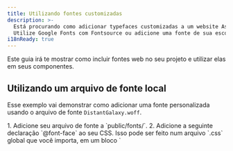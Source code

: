 ```yaml
---
title: Utilizando fontes customizadas
description: >-
  Está procurando como adicionar typefaces customizadas a um website Astro?
  Utilize Google Fonts com Fontsource ou adicione uma fonte de sua escolha.
i18nReady: true
---
```


Este guia irá te mostrar como incluir fontes web no seu projeto e utilizar elas em seus componentes.

## Utilizando um arquivo de fonte local

Esse exemplo vai demonstrar como adicionar uma fonte personalizada usando o arquivo de fonte `DistantGalaxy.woff`.

<Steps>
1. Adicione seu arquivo de fonte a `public/fonts/`.
2. Adicione a seguinte declaração `@font-face` ao seu CSS. Isso pode ser feito num arquivo `.css` global que você importa, em um bloco `<style is:global>` ou em um bloco `<style>` em um layout ou componente específico no qual você deseja usar essa fonte.

    ```css
    /* Registre sua família de fontes customizada e informe ao navegador onde encontrá-la. */
    @font-face {
      font-family: 'DistantGalaxy';
      src: url('/fonts/DistantGalaxy.woff') format('woff');
      font-weight: normal;
      font-style: normal;
      font-display: swap;
    }
    ```

3. Utilize o valor `font-family` da declaração `@font-face` para estilizar elementos em seu componente ou layout. Neste exemplo, o título `<h1>` terá a fonte customizada aplicada, enquanto o parágrafo `<p>` não terá.

    ```astro title="src/pages/exemplo.astro" {9-11}
    ---
    ---

    <h1>Em uma galáxia muito, muito distante...</h1>

    <p>Fontes customizadas fazem meus títulos tão mais legais!</p>

    <style>
    h1 {
      font-family: 'DistantGalaxy', sans-serif;
    }
    </style>
    ```
</Steps>

## Utilizando Fontsource

O projeto [Fontsource](https://fontsource.org/) simplifica utilizar Google Fonts e outras fontes open-source. Ele providencia módulos npm que você pode instalar para as fontes que você quer utilizar.

<Steps>
1. Encontre a fonte que você quer utilizar no [catálogo do Fontsource](https://fontsource.org/). Esse exemplo vai usar [Twinkle Star](https://fontsource.org/fonts/twinkle-star).
2. Instale o pacote da sua fonte escolhida.

    <PackageManagerTabs>
      <Fragment slot="npm">
      ```shell
      npm install @fontsource/twinkle-star
      ```
      </Fragment>
      <Fragment slot="pnpm">
      ```shell
      pnpm add @fontsource/twinkle-star
      ```
      </Fragment>
      <Fragment slot="yarn">
      ```shell
      yarn add @fontsource/twinkle-star
      ```
      </Fragment>
    </PackageManagerTabs>

    :::tip
    Você irá encontrar o nome correto do pacote na seção “Quick Installation” (Instalação Rápida, em Português) da página de cada fonte no website do Fontsource. Ele começará com `@fontsource/` ou `@fontsource-variable/` seguido pelo nome da fonte.
    :::

3. Importe o pacote da fonte no componente que você quer utilizar a fonte. Geralmente, você vai querer fazer isso em um componente de layout comum para certificar-se de que a fonte está disponível em todo o seu site.

    A importação irá automaticamente adicionar as regras do `@font-face` necessárias para configurar a fonte.

    ```astro title="src/layouts/LayoutBase.astro"
    ---
    import '@fontsource/twinkle-star';
    ---
    ```

4. Utilize o nome da fonte como mostrado no exemplo `body` da página da fonte no Fontsource como o valor `font-family`. Isso irá funcionar em qualquer lugar aonde você pode escrever CSS em seu projeto Astro.

    ```css
    h1 {
      font-family: "Twinkle Star", cursive;
    }
    ```
</Steps>

## Registrar fontes no Tailwind

Se você estiver utilizando a [integração para Tailwind](/pt-br/guides/integrations-guide/tailwind/), você pode ou adicionar uma declaração `@font-face` para uma fonte local ou utilizar a estratégia de `import` do Fontsource para registrar sua fonte.

Para registrar sua fonte no Tailwind:

<Steps>
1. Siga algum dos guias acima, mas pule a etapa final de adicionar `font-family` ao seu CSS.
2. Adicione o nome da typeface em `tailwind.config.mjs`.

    Este exemplo adiciona `Inter` à pilha de fontes sans-serif, com fontes de fallback padrão do Tailwind CSS.

    ```js title="tailwind.config.mjs" ins={1,8-10}
    import defaultTheme from 'tailwindcss/defaultTheme'

    /** @type {import('tailwindcss').Config} */
    export default {
    	content: ['./src/**/*.{astro,html,js,jsx,md,mdx,svelte,ts,tsx,vue}'],
    	theme: {
    		extend: {
    			fontFamily: {
    				sans: ['Inter', ...defaultTheme.fontFamily.sans],
    			},
    		},
    	},
    	plugins: [],
    }
    ```

    Agora, todo texto sans-serif (o padrão no Tailwind) em seu projeto irá utilizar sua fonte escolhida e a classe `font-sans` também irá aplicar a fonte Inter.
</Steps>

Veja [a documentação do Tailwind em como adicionar famílias de fontes customizadas](https://tailwindcss.com/docs/font-family#using-custom-values) para mais informações.

## Mais recursos

- Aprenda sobre como fontes ad web funcionam no [guia da MDN em fontes web](https://developer.mozilla.org/en-US/docs/Learn/CSS/Styling_text/Web_fonts).
- Gere CSS para sua fonte com o [gerador de fontes web da Font Squirrel](https://www.fontsquirrel.com/tools/webfont-generator).
